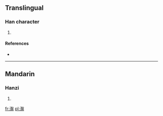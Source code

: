 ==Translingual==

===Han character===
{{Han char|rn=85|rad=水|as=15|sn=18|four=3711<sub>7</sub>|canj=水竹水廿 (EHET)}}

# {{defn|Han|sort=水15}}

====References====
* {{Han ref|kx=0659.010|dkj=18597|dj=1068.340|hdz=31779.070|uh=700A|ud=28682|bh=EFF8|bd=61432}}

----

==Mandarin==

===Hanzi===
{{cmn-hanzi|pin=[[pán]] ([[pan2]])|wg=p'an<sup>2</sup>}}

# {{defn|Mandarin|sort=水15}}

[[fr:瀊]]
[[pl:瀊]]